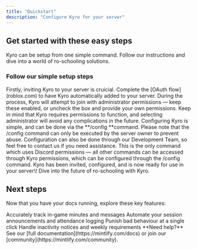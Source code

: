 ```yaml
---
title: "Quickstart"
description: "Configure Kyro for your server"
---
```


## Get started with these easy steps

Kyro can be setup from one simple command. Follow our instructions and dive into a world of ro-schooling solutions.

### Follow our simple setup steps

<AccordionGroup>
  <Accordion title="Invite Kyro to your server" icon="hand">
    Firstly, inviting Kyro to your server is cruicial. Complete the [OAuth flow](roblox.com) to have Kyro automatically added to your server. During the process, Kyro will attempt to join with administrator permissions — keep these enabled, or uncheck the box and provide your own permissions. Keep in mind that Kyro requires permissions to function, and selecting administrator will avoid any complications in the future.
  </Accordion>
  <Accordion title="Configure Kyro" icon="file">
    Configuring Kyro is simple, and can be done via the **/config **command. Please note that the /config command can only be executed by the server owner to prevent abuse. Configuration can also be done through our Development Team, so feel free to contact us if you need assistance. This is the only command which uses Discord permissions — all other commands can be accessed through Kyro permissions, which can be configured through the /config command.
  </Accordion>
  <Accordion title="You're all done" icon="sparkle">
    Kyro has been invited, configured, and is now ready for use in your server\! Dive into the future of ro-schooling with Kyro.
  </Accordion>
</AccordionGroup>

## Next steps

Now that you have your docs running, explore these key features:

<CardGroup cols={2}>
  <Card title="Tracking" icon="timer" href="/essentials/tracking">
    Accurately track in-game minutes and messages
  </Card>
  <Card title="Sessions" icon="clock" href="/essentials/sessions">
    Automate your session announcements and attendance logging
  </Card>
  <Card title="Infractions" icon="hammer" href="/essentials/infractions">
    Punish bad behaviour at a single click
  </Card>
  <Card title="Inactivity" icon="terminal" href="/api-reference/introduction">
    Handle inactivity notices and weekly requirements
  </Card>
</CardGroup>

<Note>
  **Need help?** See our [full documentation](https://mintlify.com/docs) or join our [community](https://mintlify.com/community).
</Note>
